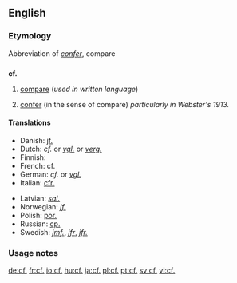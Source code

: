 ==English==

===Etymology===
Abbreviation of {{etyl|la}} ''[[confer#Latin|confer]]'', compare

==={{abbreviation}}===
'''cf.'''

# [[compare]] (''used in written language'')
# {{archaic}} [[confer]] (in the sense of compare) ''particularly in Webster's 1913.''

====Translations====
<!--Put ABBREVIATIONS in this table, where these exist-->
{{trans-top|compare}}
* Danish: [[jf.]]<!--[[jævnfør]]-->
* Dutch: ''cf.'' or ''[[vgl.]]'' or ''[[verg.]]''
* Finnish: {{t+|fi|vrt.}}
* French: cf.
* German: ''cf.'' or ''[[vgl.]]''
* Italian: [[cfr.]]
{{trans-mid}}
* Latvian: ''[[sal.]]''
* Norwegian: ''[[jf.]]'' <!--[[jamfør]]-->
* Polish: [[por.]]
* Russian: [[ср.]] <!--[[сравни]]-->
* Swedish: ''[[jmf.]]'', ''[[jfr]]'', ''[[jfr.]]'' <!--[[jämför]]-->
{{trans-bottom}}

===Usage notes===
{{dontlinkhere}}

[[de:cf.]]
[[fr:cf.]]
[[io:cf.]]
[[hu:cf.]]
[[ja:cf.]]
[[pl:cf.]]
[[pt:cf.]]
[[sv:cf.]]
[[vi:cf.]]
